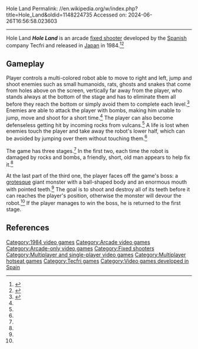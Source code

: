 Hole Land
Permalink: //en.wikipedia.org/w/index.php?title=Hole_Land&oldid=1148224735
Accessed on: 2024-06-26T16:56:58.023603



------
Hole Land
{{Short description|1984 video game}}
{{Infobox video game
|title= Hole Land
|image= Hole Land cover.jpg
|caption= Japanese flyer
|developer= Tecfri
|released= 1984
|genre= [[Fixed shooter]]
|modes= 1-2 players, alternating turns
|platforms= [[Arcade video game|Arcade]]
}}
'''''Hole Land''''' is an arcade [[fixed shooter]] developed by the [[Spain|Spanish]] company Tecfri and released in [[Japan]] in 1984.<ref name="klov">{{cite web|url=http://www.arcade-museum.com/game_detail.php?game_id=8130|title=Hole Land|website=Killer List of Video Games}}</ref><ref>{{cite web|url=http://adb.arcadeitalia.net/dettaglio_mame.php?game_name=holeland&lang=i|title=Hole Land|publisher=Arcade Database|language=it}}</ref>

==Gameplay==

Player controls a multi-colored robot able to move to right and left, jump and shoot enemies such as small humanoids, rats, ghosts and snakes that come from holes above on the screen, vertically far away from the player, who stands always at the bottom of the stage and has to eliminate them all before they reach the bottom or simply avoid them to complete each level.<ref name="gh">{{cite web|url=http://www.arcade-history.com/?n=hole-land&page=detail&id=1136|title=Hole Land|publisher=Gaming History}}</ref> Enemies are able to attack the player with bombs, making him unable to jump, move and shoot for a short time.<ref name="klov"/> The player can also become defenseless getting hit by incoming rocks from vulcans.<ref name="klov"/> A life is lost when enemies touch the player and take away the robot's lower half, which can be avoided by jumping over them without touching them.<ref name="gh"/>

The game has three stages.<ref name="klov"/> In the first two, each time the robot is damaged by rocks and bombs, a friendly, short, old man appears to help fix it.<ref name="klov"/>

At the last part of the third one, the player faces off the game's boss: a [[grotesque]] giant monster with a ball-shaped body and an enormous mouth with pointed teeth.<ref name="klov"/> The goal is to shoot and destroy all of its teeth before it can reaches the player's position, otherwise the monster will devour the robot.<ref name="klov"/> If the player manages to win the boss, he is returned to the first stage.

==References==

{{Reflist}}

[[Category:1984 video games]]
[[Category:Arcade video games]]
[[Category:Arcade-only video games]]
[[Category:Fixed shooters]]
[[Category:Multiplayer and single-player video games]]
[[Category:Multiplayer hotseat games]]
[[Category:Tecfri games]]
[[Category:Video games developed in Spain]]


{{arcade-stub}}
{{fixed-shooter-videogame-stub}}